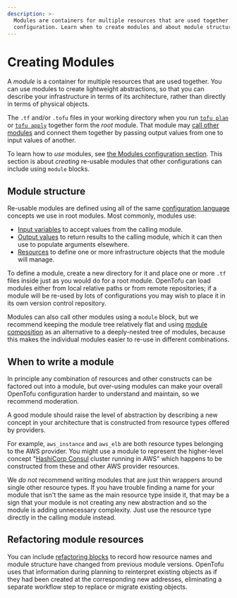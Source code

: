 ```yaml
---
description: >-
  Modules are containers for multiple resources that are used together in a
  configuration. Learn when to create modules and about module structure.
---
```


# Creating Modules

A _module_ is a container for multiple resources that are used together.
You can use modules to create lightweight abstractions, so that you can
describe your infrastructure in terms of its architecture, rather than
directly in terms of physical objects.

The `.tf` and/or `.tofu` files in your working directory when you run
[`tofu plan`](../../../cli/commands/plan.mdx) or [`tofu apply`](../../../cli/commands/apply.mdx)
together form the _root_ module. That module may [call other modules](../../../language/modules/syntax.mdx#calling-a-child-module)
and connect them together by passing output values from one to input values
of another.

To learn how to _use_ modules, see [the Modules configuration section](../../../language/modules/index.mdx).
This section is about _creating_ re-usable modules that other configurations
can include using `module` blocks.

## Module structure

Re-usable modules are defined using all of the same
[configuration language](../../../language/index.mdx) concepts we use in root modules.
Most commonly, modules use:

* [Input variables](../../../language/values/variables.mdx) to accept values from
  the calling module.
* [Output values](../../../language/values/outputs.mdx) to return results to the
  calling module, which it can then use to populate arguments elsewhere.
* [Resources](../../../language/resources/index.mdx) to define one or more
  infrastructure objects that the module will manage.

To define a module, create a new directory for it and place one or more `.tf`
files inside just as you would do for a root module. OpenTofu can load modules
either from local relative paths or from remote repositories; if a module will
be re-used by lots of configurations you may wish to place it in its own
version control repository.

Modules can also call other modules using a `module` block, but we recommend
keeping the module tree relatively flat and using [module composition](../../../language/modules/develop/composition.mdx)
as an alternative to a deeply-nested tree of modules, because this makes
the individual modules easier to re-use in different combinations.

## When to write a module

In principle any combination of resources and other constructs can be factored
out into a module, but over-using modules can make your overall OpenTofu
configuration harder to understand and maintain, so we recommend moderation.

A good module should raise the level of abstraction by describing a new concept
in your architecture that is constructed from resource types offered by
providers.

For example, `aws_instance` and `aws_elb` are both resource types belonging to
the AWS provider. You might use a module to represent the higher-level concept
"[HashiCorp Consul](https://www.consul.io/) cluster running in AWS" which
happens to be constructed from these and other AWS provider resources.

We _do not_ recommend writing modules that are just thin wrappers around single
other resource types. If you have trouble finding a name for your module that
isn't the same as the main resource type inside it, that may be a sign that
your module is not creating any new abstraction and so the module is
adding unnecessary complexity. Just use the resource type directly in the
calling module instead.

## Refactoring module resources

You can include [refactoring blocks](../../../language/modules/develop/refactoring.mdx) to record how resource
names and module structure have changed from previous module versions.
OpenTofu uses that information during planning to reinterpret existing objects
as if they had been created at the corresponding new addresses, eliminating a
separate workflow step to replace or migrate existing objects.
